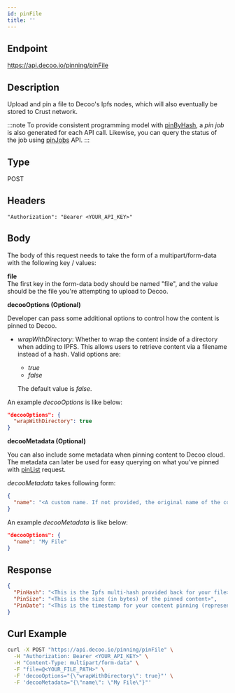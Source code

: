 ```yaml
---
id: pinFile
title: ''
---
```


## Endpoint
https://api.decoo.io/pinning/pinFile

## Description
Upload and pin a file to Decoo's Ipfs nodes, which will also eventually be stored to Crust network.

:::note
To provide consistent programming model with [pinByHash](pinning/pin-by-hash.mdx), a *pin job* is also generated for each API call. Likewise, you can query the status of the job using [pinJobs](pinning/pin-jobs.mdx) API.
:::

## Type
POST

## Headers
```
"Authorization": "Bearer <YOUR_API_KEY>"
```

## Body
The body of this request needs to take the form of a multipart/form-data with the following key / values:

**file**<br/>
The first key in the form-data body should be named "file", and the value should be the file you're attempting to upload to Decoo.

**decooOptions (Optional)**

Developer can pass some additional options to control how the content is pinned to Decoo.

- *wrapWithDirectory*: Whether to wrap the content inside of a directory when adding to IPFS. This allows users to retrieve content via a filename instead of a hash. Valid options are:
  - *true*
  - *false*

  The default value is *false*.

An example *decooOptions* is like below:
```json
"decooOptions": {
  "wrapWithDirectory": true
}
```

  
**decooMetadata (Optional)**

You can also include some metadata when pinning content to Decoo cloud. The metadata can later be used for easy querying on what you've pinned with [pinList](pinning/pin-list.mdx) request.

*decooMetadata* takes following form:
```json
{
  "name": "<A custom name. If not provided, the original name of the content (if feasible) will be used.>"
}
```

An example *decooMetadata* is like below:
```json
"decooOptions": {
  "name": "My File"
}
```

## Response
```json
{
  "PinHash": "<This is the Ipfs multi-hash provided back for your file>",
  "PinSize": "<This is the size (in bytes) of the pinned content>",
  "PinDate": "<This is the timestamp for your content pinning (represented in ISO 8601 format)>"
}
```

## Curl Example
```sh
curl -X POST "https://api.decoo.io/pinning/pinFile" \
  -H "Authorization: Bearer <YOUR_API_KEY>" \
  -H "Content-Type: multipart/form-data" \
  -F "file=@<YOUR_FILE_PATH>" \
  -F 'decooOptions="{\"wrapWithDirectory\": true}"' \
  -F 'decooMetadata="{\"name\": \"My File\"}"'
```
